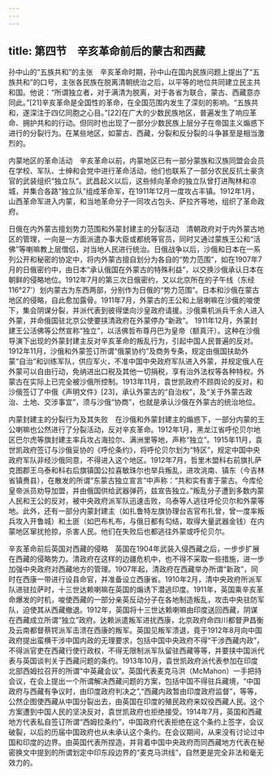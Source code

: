 ```yaml
---
---
---
```

title: 第四节　辛亥革命前后的蒙古和西藏
---




孙中山的“五族共和”的主张　辛亥革命时期，孙中山在国内民族问题上提出了“五族共和”的口号，主张各民族在脱离清朝统治之后，以平等的地位共同建立民主共和国。他说：“所谓独立者，对于满清为脱离，对于各省为联合，蒙古、西藏意亦同此。”[21]辛亥革命是全国性的革命，在全国范围内发生了深刻的影响。“五族共和，遂深注于四亿同胞之心目。”[22]在广大的少数民族地区，普遍发生了响应革命、拥护共和的行动。但同时也出现了一部分少数民族上层分子在帝国主义煽惑下进行的分裂行为。在某些地区，如蒙古、西藏，分裂和反分裂的斗争甚至是相当激烈的。

内蒙地区的革命活动　辛亥革命以前，内蒙地区已有一部分蒙族和汉族同盟会会员在学校、军队、士绅和会党中进行革命活动，他们也联系了一部分农民反抗土豪贪官的武装组织“独立队”。武昌起义以后，这些倾向革命的独立队曾打进陶林和凉城，并集合各路“独立队”组成革命军，在1911年12月一度攻占丰镇。1912年1月，山西革命军进入内蒙，和当地革命分子一同攻占包头、萨拉齐等地，组织了革命政府。

日俄在内外蒙古擅划势力范围和外蒙封建主的分裂活动　清朝政府对于内外蒙古地区的管理，一向是一方面派遣办事大臣或都统等官员，同时又通过蒙族王公和“活佛”等喇嘛教上层僧侣，对当地人民进行统治。日俄战争以后，沙俄和日本在一系列公开和秘密的协定中，将内外蒙古擅自划分为各自的“势力范围”，如在1907年7月的日俄密约中，由日本“承认俄国在外蒙古的特殊利益”，以交换沙俄承认日本在朝鲜的侵略地位。1912年7月的第三次日俄密约，又以北京所在的子午线（东经116°27'）划内蒙古为东西两部，分别作为日俄的“势力范围”。日本和沙俄在蒙古地区的侵略，自此愈加露骨。1911年7月，外蒙古的王公和上层喇嘛在沙俄的唆使下，集会阴谋分裂，并派代表到彼得堡向沙皇政府请援。沙俄乘机派兵千余人进入外蒙，并命俄国驻北京公使要挟清政府在外蒙停办“新政”。 1911年12月，外蒙封建王公活佛等公然宣称“独立”，以活佛哲布尊丹巴为皇帝（额真汗）。这种在沙俄导演下出现的外蒙封建主反对辛亥革命的叛乱行为，引起中国人民普遍的反对。1912年11月，沙俄和外蒙签订所谓“俄蒙协约”及商务专条，规定由俄国扶助外蒙“自治”和训练军队，供应军火，不准中国中央政府军队进入外蒙，并规定俄人在外蒙可以自由行动，免纳进出口税及其他一切捐税，享有治外法权等各种特权。外蒙古在实际上已完全被沙俄所控制。1913年11月，袁世凯政府不顾舆论的反对，和沙俄签订了中俄《声明文件》[23]，承认外蒙古的“自治权”，及“关于外蒙古政治、土地、交涉事宜”，须与沙俄“协商”，也就是承认沙俄在外蒙古的统治地位。

内蒙封建主的分裂行为及其失败　在沙俄和外蒙封建主的煽惑下，一部分内蒙的王公喇嘛也公然进行了分裂活动，反对辛亥革命。1912年1月，黑龙江省呼伦贝尔地区巴尔虎等旗封建主率兵攻占海拉尔、满洲里等地，声称“独立”。1915年11月，袁世凯政府签订与沙俄妥协的《呼伦条约》，将呼伦贝尔划为“特区”，规定中国中央政府军队非经沙俄同意，不得进入这个地区。1912年7月，哲里木盟科右前旗扎萨克图郡王乌泰和科右后旗镇国公拉喜敏珠尔也举兵叛乱，进攻洮南、镇东（今吉林省镇赉县），在散发的所谓“东蒙古独立宣言”中声称：“共和实有害于蒙古。今库伦皇帝派员劝导加盟，并由俄国供给武器弹药，兹宣告独立。”叛乱分子遭到多数内蒙人民和王公的反对，被中央政府派军队迅速击败，乌泰等人逃往呼伦贝尔和外蒙等地。此外，还有一部分内蒙封建主（如扎鲁特左旗协理台吉官布扎曾，曾一度率叛兵攻入开鲁城）和土匪（如巴布札布，与俄日都有勾结，取得大量武器金钱）在内蒙地区窜扰抢掠，杀害人民。他们在失败后也都逃往外蒙或呼伦贝尔。

辛亥革命前后英国对西藏的侵略　英国在1904年武装入侵西藏之后，一步步扩展在西藏的侵略势力。清政府在这样的边疆危机中，也不得不采取一些措施，进一步加强中央政府对西藏地方的管理。1907年起，清政府在西藏举办所谓“新政”，同时在西康一带进行设县命官，并准备设立西康省。1910年2月，清中央政府所派军队进驻拉萨时，十三世达赖喇嘛在英国的煽诱下潜逃印度。1911年，英国乘辛亥革命爆发的时机，唆使西藏的一部分亲英反动分子在各地制造叛乱，攻击中央驻防军队，迫使其从西藏撤退。1912年，英国将十三世达赖喇嘛由印度送回西藏，阴谋在西藏成立所谓“独立”政府。达赖派遣叛军进扰西康，北京政府命四川都督尹昌衡及云南都督蔡锷派军击溃在西康的叛军。英国见叛军溃退，竟于1912年8月向中国政府提出蛮横干涉中国内政的无理要求，包括中国中央政府不得“干涉西藏内政”，不得派官吏在西藏行使行政权，不得无限制派军队留驻西藏等等，并要挟中国派代表与英国谈判关于西藏问题的条约。1913年10月，袁世凯政府派代表参加在印度北部西姆拉召开的所谓“中英藏会议”。英国代表麦克马洪（McMahon）一手把持会议，在会上提出一个所谓解决西藏问题的方案，包括中国不得驻兵藏境，“中国政府与西藏有争议时，由印度政府判决之”,“西藏内政暂由印度政府监督”，等等，公然企图使西藏从中国分裂出去，由英国在印度的殖民政府来奴役西藏人民。这个方案遭到中国人民的坚决反对，袁世凯政府也拒绝接受。1914年7月，英国和西藏地方代表私自签订所谓“西姆拉条约”，中国政府代表拒绝在这个条约上签字，会议破裂，以后的历届中国政府也从未承认这个条约。在会议期间，从来没有讨论过中国和印度的边界。由英国代表所捏造，并背着中国中央政府而同西藏地方代表在秘密换文中提到的所谓划定中印东段边界的“麦克马洪线”，自然更是完全非法和毫无效力的。